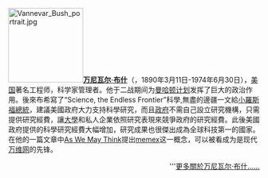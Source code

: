 [[File:Vannevar_Bush_portrait.jpg|150px]]'''[[万尼瓦尔·布什|万尼瓦尔·布什]]'''（{{lang|en|'''Vannevar Bush'''}}，1890年3月11日-1974年6月30日），[[美国|美国]]著名工程师，科学家管理者。他于二战期间为[[曼哈顿计划|曼哈顿计划]]发挥了巨大的政治作用。後來布希寫了“Science, the Endless Frontier”科學,無盡的邊疆一文給[[小羅斯福|小羅斯福]][[總統|總統]]，建議美國政府大力支持科學研究，而且[[政府|政府]]不需自己設立研究機構，只需提供研究經費，讓[[大學|大學]]和私人企業依照研究表現來競爭政府的研究經費。此後美國政府提供的科學研究經費大幅增加，研究成果也很傑出成為全球科技第一的國家。在他的一篇文章中[[As_We_May_Think|As We May Think]]提出[[memex|memex]]这一概念，可以被看成为是现代[[万维网|万维网]]的先锋。
<div style="text-align: right;">'''[[万尼瓦尔·布什|更多關於万尼瓦尔·布什……]]</div>